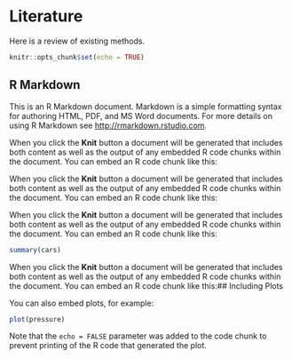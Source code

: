 \mainmatter 
# Literature

Here is a review of existing methods.

```r
knitr::opts_chunk$set(echo = TRUE)
```

## R Markdown

This is an R Markdown document. Markdown is a simple formatting syntax for authoring HTML, PDF, and MS Word documents. For more details on using R Markdown see <http://rmarkdown.rstudio.com>.

When you click the **Knit** button a document will be generated that includes both content as well as the output of any embedded R code chunks within the document. You can embed an R code chunk like this:


When you click the **Knit** button a document will be generated that includes both content as well as the output of any embedded R code chunks within the document. You can embed an R code chunk like this:

When you click the **Knit** button a document will be generated that includes both content as well as the output of any embedded R code chunks within the document. You can embed an R code chunk like this:
```r
summary(cars)
```


When you click the **Knit** button a document will be generated that includes both content as well as the output of any embedded R code chunks within the document. You can embed an R code chunk like this:## Including Plots

You can also embed plots, for example:

```r
plot(pressure)
```

Note that the `echo = FALSE` parameter was added to the code chunk to prevent printing of the R code that generated the plot.
